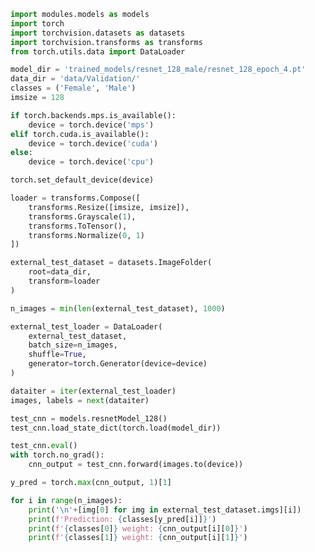 ```python
import modules.models as models
import torch
import torchvision.datasets as datasets
import torchvision.transforms as transforms
from torch.utils.data import DataLoader

model_dir = 'trained_models/resnet_128_male/resnet_128_epoch_4.pt'
data_dir = 'data/Validation/'
classes = ('Female', 'Male')
imsize = 128
```

```python
if torch.backends.mps.is_available():
    device = torch.device('mps')
elif torch.cuda.is_available():
    device = torch.device('cuda')
else:
    device = torch.device('cpu')

torch.set_default_device(device)
```

```python
loader = transforms.Compose([
    transforms.Resize([imsize, imsize]),
    transforms.Grayscale(1),
    transforms.ToTensor(),
    transforms.Normalize(0, 1)
])

external_test_dataset = datasets.ImageFolder(
    root=data_dir,
    transform=loader
)

n_images = min(len(external_test_dataset), 1000)

external_test_loader = DataLoader(
    external_test_dataset,
    batch_size=n_images,
    shuffle=True,
    generator=torch.Generator(device=device)
)

dataiter = iter(external_test_loader)
images, labels = next(dataiter)
```

```python
test_cnn = models.resnetModel_128()
test_cnn.load_state_dict(torch.load(model_dir))

test_cnn.eval()
with torch.no_grad():
    cnn_output = test_cnn.forward(images.to(device))

y_pred = torch.max(cnn_output, 1)[1]

for i in range(n_images):
    print('\n'+[img[0] for img in external_test_dataset.imgs][i])
    print(f'Prediction: {classes[y_pred[i]]}')
    print(f'{classes[0]} weight: {cnn_output[i][0]}')
    print(f'{classes[1]} weight: {cnn_output[i][1]}')
```